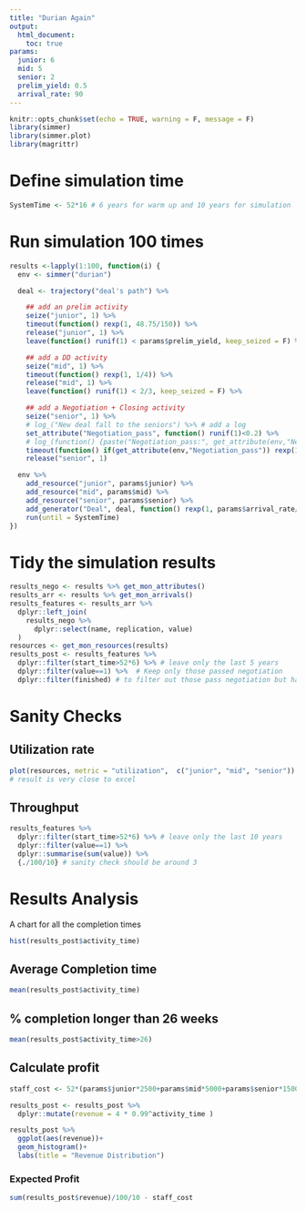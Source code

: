 ```yaml
---
title: "Durian Again"
output: 
  html_document:
    toc: true
params:
  junior: 6
  mid: 5
  senior: 2
  prelim_yield: 0.5
  arrival_rate: 90
---
```


```r
knitr::opts_chunk$set(echo = TRUE, warning = F, message = F)
library(simmer)
library(simmer.plot)
library(magrittr)
```

# Define simulation time

```r
SystemTime <- 52*16 # 6 years for warm up and 10 years for simulation
```

# Run simulation 100 times

```r
results <-lapply(1:100, function(i) {
  env <- simmer("durian")

  deal <- trajectory("deal's path") %>%

    ## add an prelim activity
    seize("junior", 1) %>%
    timeout(function() rexp(1, 48.75/150)) %>%
    release("junior", 1) %>%
    leave(function() runif(1) < params$prelim_yield, keep_seized = F) %>%

    ## add a DD activity
    seize("mid", 1) %>%
    timeout(function() rexp(1, 1/4)) %>%
    release("mid", 1) %>%
    leave(function() runif(1) < 2/3, keep_seized = F) %>%

    ## add a Negotiation + Closing activity
    seize("senior", 1) %>%
    # log_("New deal fall to the seniors") %>% # add a log
    set_attribute("Negotiation_pass", function() runif(1)<0.2) %>%
    # log_(function() {paste("Negotiation_pass:", get_attribute(env,"Negotiation_pass"))}) %>%
    timeout(function() if(get_attribute(env,"Negotiation_pass")) rexp(1, 1/4) + rexp(1, 1/5) else rexp(1, 1/4)) %>%
    release("senior", 1)

  env %>%
    add_resource("junior", params$junior) %>%
    add_resource("mid", params$mid) %>%
    add_resource("senior", params$senior) %>%
    add_generator("Deal", deal, function() rexp(1, params$arrival_rate/52), mon = 2) %>%
    run(until = SystemTime)
})
```

# Tidy the simulation results
```r
results_nego <- results %>% get_mon_attributes()
results_arr <- results %>% get_mon_arrivals()
results_features <- results_arr %>%
  dplyr::left_join(
    results_nego %>%
      dplyr::select(name, replication, value)
  )
resources <- get_mon_resources(results)
results_post <- results_features %>%
  dplyr::filter(start_time>52*6) %>% # leave only the last 5 years
  dplyr::filter(value==1) %>%  # Keep only those passed negotiation
  dplyr::filter(finished) # to filter out those pass negotiation but has yet to finish completion
```

# Sanity Checks
## Utilization rate
```r
plot(resources, metric = "utilization",  c("junior", "mid", "senior"))
# result is very close to excel
```

## Throughput
```r
results_features %>%
  dplyr::filter(start_time>52*6) %>% # leave only the last 10 years
  dplyr::filter(value==1) %>%
  dplyr::summarise(sum(value)) %>%
  {./100/10} # sanity check should be around 3
```

# Results Analysis

A chart for all the completion times
```r
hist(results_post$activity_time)
```
## Average Completion time

```r
mean(results_post$activity_time)
```

## % completion longer than 26 weeks

```r
mean(results_post$activity_time>26)
```


## Calculate profit
```r
staff_cost <- 52*(params$junior*2500+params$mid*5000+params$senior*15000)/1e6

results_post <- results_post %>%
  dplyr::mutate(revenue = 4 * 0.99^activity_time ) 
```

```r
results_post %>%
  ggplot(aes(revenue))+
  geom_histogram()+
  labs(title = "Revenue Distribution")
```

### Expected Profit
```r
sum(results_post$revenue)/100/10 - staff_cost
```

